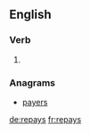 ==English==

===Verb===
{{head|en}}

# {{en-third-person singular of|repay}}

===Anagrams===
* [[payers#English|payers]]

[[de:repays]]
[[fr:repays]]
